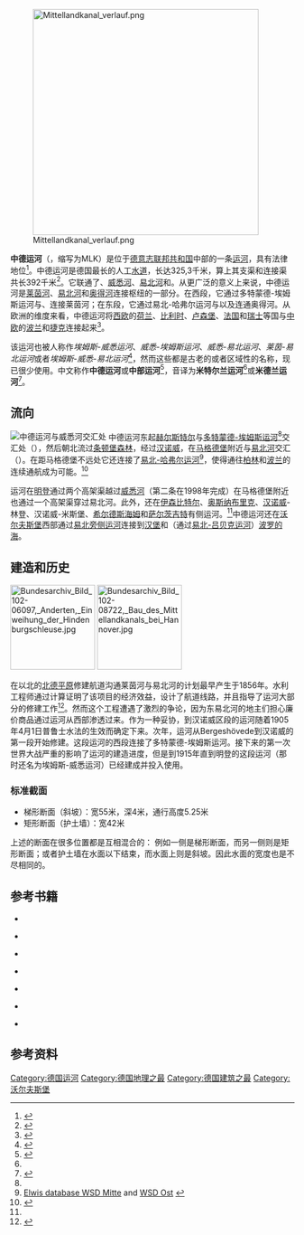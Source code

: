 [[File:Mittellandkanal_verlauf.png|400px]]

'''中德运河'''（{{lang-de|Mittellandkanal}}，缩写为MLK）是位于[[德意志联邦共和国|德意志联邦共和国]]中部的一条[[运河|运河]]，具有{{link-de|联邦航道 (德国)|Bundeswasserstraße|联邦航道}}法律地位<ref name=联邦航道>{{cite web|url=https://www.bfn.de/themen/gewaesser-und-auenschutz/naturschutz-und-bundeswasserstrassen.html|title=Naturschutz und Bundeswasserstraßen|publisher=Bundesamt für Naturschutz|language=de|trans-title=自然保护与联邦航道|accessdate=2019-08-09|archive-date=2019-08-09|archive-url=https://web.archive.org/web/20190809031514/https://www.bfn.de/themen/gewaesser-und-auenschutz/naturschutz-und-bundeswasserstrassen.html|dead-url=no}}</ref>。中德运河是德国最长的人工[[水道|水道]]，长达325,3千米，算上其支渠和连接渠共长392千米<ref name=最长运河>{{cite web|url=https://www.wsa-kiel.wsv.de/DE/wasserstrassen/01_bundeswasserstrassen/05_westdeutsches_Kanalnetz/Mittellandkanal.html?nn=1214418|title=Der Mittellandkanal|publisher=Wasserstraßen- und Schifffahrtsverwaltung des Bundes|language=de|trans-title=中德运河|accessdate=2019-08-09|archive-date=2019-08-09|archive-url=https://web.archive.org/web/20190809031525/https://www.wsa-kiel.wsv.de/DE/wasserstrassen/01_bundeswasserstrassen/05_westdeutsches_Kanalnetz/Mittellandkanal.html%3Fnn%3D1214418|dead-url=no}}</ref>。它联通了{{link-de|多特蒙德-埃姆斯运河|Dortmund-Ems-Kanal}}、[[威悉河|威悉河]]、[[易北河|易北河]]和{{link-de|易北-哈弗尔运河|Elbe-Havel-Kanal}}。从更广泛的意义上来说，中德运河是[[莱茵河|莱茵河]]、[[易北河|易北河]]和[[奥得河|奥得河]]连接枢纽的一部分。在西段，它通过多特蒙德-埃姆斯运河与{{link-de|莱茵-黑尔讷运河|Rhein-Herne-Kanal}}、{{link-de|威悉-达特尔恩运河|Wesel-Datteln-Kanal}}连接莱茵河；在东段，它通过易北-哈弗尔运河与{{link-de|下哈弗尔水道|Untere Havel-Wasserstraße}}以及{{link-de|哈弗尔-奥得水道|Havel-Oder-Wasserstraße}}连通奥得河。从欧洲的维度来看，中德运河将[[西欧|西欧]]的[[荷兰|荷兰]]、[[比利时|比利时]]、[[卢森堡|卢森堡]]、[[法国|法国]]和[[瑞士|瑞士]]等国与[[中欧|中欧]]的[[波兰|波兰]]和[[捷克|捷克]]连接起来<ref name=wasistwas>{{cite web|url=https://www.wasistwas.de/archiv-technik-details/der-mittellandkanal-die-laengste-kuenstliche-wasserstrasse-deutschlands.html|title=Der Mittellandkanal - die längste künstliche Wasserstraße Deutschlands|publisher=wasistwas.de|language=de|trans-title=中德运河-德国最长的人工航道|accessdate=2019-08-09|archive-date=2019-08-09|archive-url=https://web.archive.org/web/20190809031519/https://www.wasistwas.de/archiv-technik-details/der-mittellandkanal-die-laengste-kuenstliche-wasserstrasse-deutschlands.html|dead-url=no}}</ref>。

该运河也被人称作''埃姆斯-威悉运河''、''威悉-埃姆斯运河''、''威悉-易北运河''、''莱茵-易北运河''或者''埃姆斯-威悉-易北运河''<ref name=地理教师网>{{cite web |url=http://m.dljs.net/dlsk/shizice/23994.html |title=世界主要通航运河 |date=2011-01-28 |publisher=地理教师网 |accessdate=2019-08-09 |archive-date=2019-08-09 |archive-url=https://web.archive.org/web/20190809045008/http://m.dljs.net/dlsk/shizice/23994.html |dead-url=no }}</ref>，然而这些都是古老的或者区域性的名称，现已很少使用。中文称作'''中德运河'''或'''中部运河'''<ref name=搜狐新闻>{{cite web |url=http://news.sohu.com/20120317/n338045660.shtml |title=德国马格德堡“水桥” |date=2012-03-17 |publisher=搜狐新闻 |accessdate=2019-08-09 |archive-date=2019-08-09 |archive-url=https://web.archive.org/web/20190809045001/http://news.sohu.com/20120317/n338045660.shtml |dead-url=no }}</ref>，音译为'''米特尔兰运河'''<ref name=地理教师网/>或'''米德兰运河'''<ref name=新聞雲>{{cite web |url=https://www.ettoday.net/news/20120222/26697.htm |title=德國夢幻「河上河」 見證日耳曼人精銳的水利技術 |date=2012-02-22 |publisher=[[ETtoday新聞雲|ETtoday新聞雲]] |accessdate=2019-08-09 |archive-date=2019-08-09 |archive-url=https://web.archive.org/web/20190809045001/https://www.ettoday.net/news/20120222/26697.htm |dead-url=no }}</ref>。

== 流向 ==
[[File:Wasserstrassenkreuz_Minden_3474.jpg|中德运河与威悉河交汇处]]
中德运河东起[[赫尔斯特尔|赫尔斯特尔]]与[[多特蒙德-埃姆斯运河|多特蒙德-埃姆斯运河]]<ref name="Elwis"/>交汇处（{{coord|52|16|37|N|7|36|18|E |region:DE|display=inline}}），然后朝北流过[[条顿堡森林|条顿堡森林]]，经过[[汉诺威|汉诺威]]，在[[马格德堡|马格德堡]]附近与[[易北河|易北河]]交汇（{{coord|52|14|46|N|11|44|49|E |region:DE|display=inline}}）。在距马格德堡不远处它还连接了[[易北-哈弗尔运河|易北-哈弗尔运河]]<ref name="Elwis">[http://www.elwis.de/Binnenwasserstrassen/datentabellen/WSD-Mitte.pdf Elwis database WSD Mitte] {{Wayback|url=http://www.elwis.de/Binnenwasserstrassen/datentabellen/WSD-Mitte.pdf |date=20101028072736 }} and [http://www.elwis.de/Binnenwasserstrassen/datentabellen/WSD-Ost-2005.pdf WSD Ost] {{Wayback|url=http://www.elwis.de/Binnenwasserstrassen/datentabellen/WSD-Ost-2005.pdf |date=20101028062546 }}</ref>，使得通往[[柏林|柏林]]和[[波兰|波兰]]的连续通航成为可能。<ref name=bsiwg>{{cite book | first = Barry | last = Sheffield | publisher = Imray Laurie Norie & Wilson | location = [[St_Ives,_Cambridgeshire|St Ives]] | title = Inland Waterways of Germany | year = 1995 | isbn = 0-85288-283-1 }}</ref>

运河在[[明登|明登]]通过两个高架渠越过[[威悉河|威悉河]]（第二条在1998年完成）在马格德堡附近也通过一个高架渠穿过易北河。此外，还在[[伊森比特尔|伊森比特尔]]、[[奥斯纳布里克|奥斯纳布里克]]、[[汉诺威|汉诺威]]-林登、汉诺威-米斯堡、[[希尔德斯海姆|希尔德斯海姆]]和[[萨尔茨吉特|萨尔茨吉特]]有侧运河。<ref name="Elwis"/>中德运河还在[[沃尔夫斯堡|沃尔夫斯堡]]西部通过[[易北旁侧运河|易北旁侧运河]]连接到[[汉堡|汉堡]]和（通过[[易北-吕贝克运河|易北-吕贝克运河]]）[[波罗的海|波罗的海]]。
<!--[[File:Nassdreieck_MLK_DEK.jpg|Nasses Dreieck]] -->

== 建造和历史 ==

[[File:Bundesarchiv_Bild_102-06097,_Anderten,_Einweihung_der_Hindenburgschleuse.jpg|150px]]
[[File:Bundesarchiv_Bild_102-08722,_Bau_des_Mittellandkanals_bei_Hannover.jpg|150px]]

在{{link-de|德国中部山脉|Mittelgebirgsschwelle}}以北的[[北德平原|北德平原]]修建航道沟通莱茵河与易北河的计划最早产生于1856年。水利工程师{{link-de|莱奥·西姆弗|Leo Sympher}}通过计算证明了该项目的经济效益，设计了航道线路，并且指导了运河大部分的修建工作<ref name=biographie>{{cite web|url=https://www.deutsche-biographie.de/sfz130090.html|title=Sympher, Leo(Leopold) Arthur|publisher=Deutsche Biographie|language=de|trans-title=莱奥·西姆弗|accessdate=2019-08-09|archive-date=2019-08-09|archive-url=https://web.archive.org/web/20190809155013/https://www.deutsche-biographie.de/sfz130090.html|dead-url=no}}</ref>。然而这个工程遭遇了激烈的争论，因为东易北河的地主们担心廉价商品通过运河从西部渗透过来。作为一种妥协，到汉诺威区段的运河随着1905年4月1日普鲁士水法的生效而确定下来。次年，运河从Bergeshövede到汉诺威的第一段开始修建。这段运河的西段连接了多特蒙德-埃姆斯运河。接下来的第一次世界大战严重的影响了运河的建造进度，但是到1915年直到明登的这段运河（那时还名为埃姆斯-威悉运河）已经建成并投入使用。

=== 标准截面 ===
* 梯形断面（斜坡）：宽55米，深4米，通行高度5.25米
* 矩形断面（护土墙）：宽42米

上述的断面在很多位置都是互相混合的： 例如一侧是梯形断面，而另一侧则是矩形断面；或者护土墙在水面以下结束，而水面上则是斜坡。因此水面的宽度也是不尽相同的。

== 参考书籍 ==

{{refbegin}}

*{{de}}{{cite book|year=2011|last=Blazek|first=Matthias|title=Die Grafschaft Schaumburg 1647–1977|trans-title=绍姆堡伯国 1647-1977|chapter=Die Geschichte des Mittellandkanals|trans-chapter=中德运河历史|location=Stuttgart|pages=99-101|isbn=978-3-8382-0257-0}}

*{{de}}{{cite book|year=1998|last=Eckoldt|first=Martin|title=Flüsse und Kanäle, Die Geschichte der deutschen Wasserstraßen|trans-title=河流与运河，德国水道历史|location=Hamburg|publisher=DSV|isbn=3-88412-243-6}}

*{{de}}{{cite book|year=1964|last=Horn|first=Hannelore|title=Der Kampf um den Bau des Mittellandkanals. Eine politologische Untersuchung über die Rolle eines wirtschaftlichen Interessenverbandes im Preußen Wilhelms II|trans-title=中德运河修建斗争：对普鲁士威廉二世经济利益集团角色的政治研究|location=Köln/Opladen|publisher=Westdeutscher Verlag}}

*{{de}}{{cite book|year=1938|author=Reichsverkehrsministerium|title=Der Mittellandkanal|trans-title=中德运河|location=Berlin|publisher=Verlag Volk und Reich}}

*{{de}}{{cite book|year=1918|author=Vereinigung zur Förderung der südlichen Linienführung des Mittellandkanals|title=Die Vollendung des Mittellandkanals. Untersuchungen über eine zweckentsprechende südliche Linienführung, ihre volks- und kriegswirtschaftliche Bedeutung|trans-title=中德运河的竣工，对运河南部路线国民经济与战争经济意义的研究|location=Braunschweig|publisher=Selbstverlag der Vereinigung zur Förderung der südlichen Linienführung des Mittellandkanals}}

*{{de}}{{cite book|year=2000|title=Der Mittellandkanal. Ausbau zwischen Wolfsburg und Magdeburg im Rahmen des Verkehrsprojekts Deutsche Einheit Nr. 17|trans-title=中德运河 两德统一第17号交通项目框架下沃尔夫斯堡和马格德堡之间的水道扩建|location=Helmstedt|publisher=Wasserstraßen-Neubauamt Helmstedt}}

*{{de}}{{cite book|year=2017|last=Ellerbrock|first=Bernd|title=Der Mittellandkanal. 325 Kilometer Wasserstraße von A–Z|trans-title=中德运河：325千米水道全记录| edition=1. Auflage|location=Hövelhof|publisher=DGEG Medien|isbn=978-3-937189-52-9}}

{{refend}}

== 参考资料 ==
{{Reflist|2}}

[[Category:德国运河|Category:德国运河]]
[[Category:德国地理之最|Category:德国地理之最]]
[[Category:德国建筑之最|Category:德国建筑之最]]
[[Category:沃尔夫斯堡|Category:沃尔夫斯堡]]